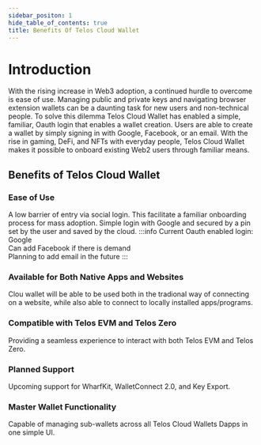 ---
sidebar_positon: 1
hide_table_of_contents: true
title: Benefits Of Telos Cloud Wallet
---

# Introduction

With the rising increase in Web3 adoption, a continued hurdle to overcome is ease of use. Managing public and private keys and navigating browser extension wallets can be a daunting task for new users and non-technical people. To solve this dilemma Telos Cloud Wallet has enabled a simple, familiar, Oauth login that enables a wallet creation. Users are able to create a wallet by simply signing in with Google, Facebook, or an email. With the rise in gaming, DeFi, and NFTs with everyday people, Telos Cloud Wallet makes it possible to onboard existing Web2 users through familiar means. 

## Benefits of Telos Cloud Wallet

### Ease of Use

A low barrier of entry via social login. This facilitate  a familiar onboarding process for mass adoption.
Simple login with Google and secured by a pin set by the user and saved by the cloud.
:::info
Current Oauth enabled login: Google  
Can add Facebook if there is demand  
Planning to add email in the future
:::

### Available for Both Native Apps and Websites

Clou wallet will be able to be used both in the tradional way of connecting on a website, while also able to connect to locally installed apps/programs.

### Compatible with Telos EVM and Telos Zero

Providing a seamless experience to interact with both Telos EVM and Telos Zero. 

### Planned Support

Upcoming support for WharfKit, WalletConnect 2.0, and Key Export.

### Master Wallet Functionality

Capable of managing sub-wallets across all Telos Cloud Wallets Dapps in one simple UI.
